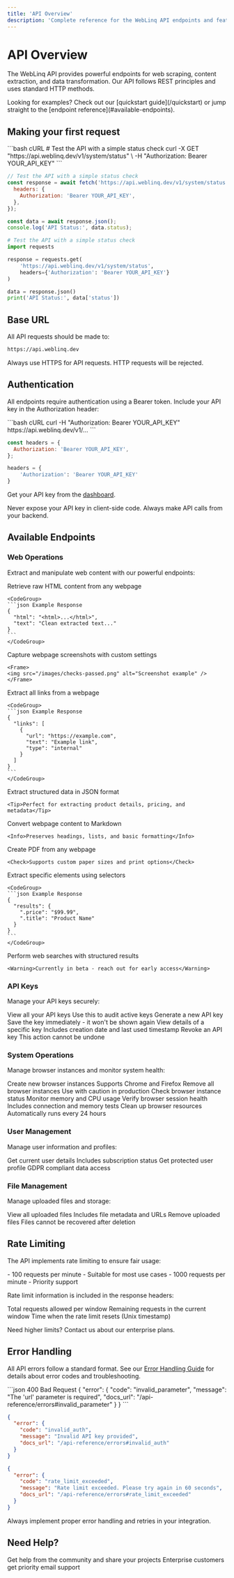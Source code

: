 ```yaml
---
title: 'API Overview'
description: 'Complete reference for the WebLinq API endpoints and features'
---
```


# API Overview

The WebLinq API provides powerful endpoints for web scraping, content extraction, and data transformation. Our API follows REST principles and uses standard HTTP methods.

<Note>
  Looking for examples? Check out our [quickstart guide](/quickstart) or jump straight to the [endpoint
  reference](#available-endpoints).
</Note>

## Making your first request

<CodeGroup>
```bash cURL
# Test the API with a simple status check
curl -X GET "https://api.weblinq.dev/v1/system/status" \
  -H "Authorization: Bearer YOUR_API_KEY"
```

```javascript Node.js
// Test the API with a simple status check
const response = await fetch('https://api.weblinq.dev/v1/system/status', {
  headers: {
    Authorization: 'Bearer YOUR_API_KEY',
  },
});

const data = await response.json();
console.log('API Status:', data.status);
```

```python Python
# Test the API with a simple status check
import requests

response = requests.get(
    'https://api.weblinq.dev/v1/system/status',
    headers={'Authorization': 'Bearer YOUR_API_KEY'}
)

data = response.json()
print('API Status:', data['status'])
```

</CodeGroup>

## Base URL

All API requests should be made to:

```bash
https://api.weblinq.dev
```

<Warning>Always use HTTPS for API requests. HTTP requests will be rejected.</Warning>

## Authentication

All endpoints require authentication using a Bearer token. Include your API key in the Authorization header:

<CodeGroup>
```bash cURL
curl -H "Authorization: Bearer YOUR_API_KEY" https://api.weblinq.dev/v1/...
```

```javascript Node.js
const headers = {
  Authorization: 'Bearer YOUR_API_KEY',
};
```

```python Python
headers = {
    'Authorization': 'Bearer YOUR_API_KEY'
}
```

</CodeGroup>

<Note>Get your API key from the [dashboard](https://weblinq.dev/dashboard/api-keys).</Note>

<Warning>Never expose your API key in client-side code. Always make API calls from your backend.</Warning>

## Available Endpoints

### Web Operations

Extract and manipulate web content with our powerful endpoints:

<CardGroup cols={2}>
  <Card title="Get HTML Content" icon="code" href="/api-reference/web/get-raw-html-content-from-a-web-page">
    Retrieve raw HTML content from any webpage
    
    <CodeGroup>
    ```json Example Response
    {
      "html": "<html>...</html>",
      "text": "Clean extracted text..."
    }
    ```
    </CodeGroup>
  </Card>
  <Card title="Take Screenshot" icon="camera" href="/api-reference/web/take-a-screenshot-of-a-web-page">
    Capture webpage screenshots with custom settings
    
    <Frame>
    <img src="/images/checks-passed.png" alt="Screenshot example" />
    </Frame>
  </Card>
  <Card title="Extract Links" icon="link" href="/api-reference/web/extract-links-from-a-web-page">
    Extract all links from a webpage
    
    <CodeGroup>
    ```json Example Response
    {
      "links": [
        {
          "url": "https://example.com",
          "text": "Example link",
          "type": "internal"
        }
      ]
    }
    ```
    </CodeGroup>
  </Card>
  <Card title="Extract JSON" icon="brackets-curly" href="/api-reference/web/extract-structured-data-from-a-web-page">
    Extract structured data in JSON format
    
    <Tip>Perfect for extracting product details, pricing, and metadata</Tip>
  </Card>
  <Card title="Extract Markdown" icon="markdown" href="/api-reference/web/extract-markdown-from-a-web-page">
    Convert webpage content to Markdown
    
    <Info>Preserves headings, lists, and basic formatting</Info>
  </Card>
  <Card title="Generate PDF" icon="file-pdf" href="/api-reference/web/generate-pdf-from-a-web-page">
    Create PDF from any webpage
    
    <Check>Supports custom paper sizes and print options</Check>
  </Card>
  <Card title="Scrape Elements" icon="spider" href="/api-reference/web/scrape-specific-elements-from-a-web-page">
    Extract specific elements using selectors
    
    <CodeGroup>
    ```json Example Response
    {
      "results": {
        ".price": "$99.99",
        ".title": "Product Name"
      }
    }
    ```
    </CodeGroup>
  </Card>
  <Card title="Web Search" icon="magnifying-glass" href="/api-reference/web/search-the-web">
    Perform web searches with structured results
    
    <Warning>Currently in beta - reach out for early access</Warning>
  </Card>
</CardGroup>

### API Keys

Manage your API keys securely:

<CardGroup cols={2}>
  <Card title="List Keys" icon="list" href="/api-reference/api-keys/list-user-api-keys">
    View all your API keys
    <Tip>Use this to audit active keys</Tip>
  </Card>
  <Card title="Create Key" icon="key" href="/api-reference/api-keys/create-a-new-api-key">
    Generate a new API key
    <Warning>Save the key immediately - it won't be shown again</Warning>
  </Card>
  <Card title="Get Key Details" icon="circle-info" href="/api-reference/api-keys/get-api-key-details">
    View details of a specific key
    <Info>Includes creation date and last used timestamp</Info>
  </Card>
  <Card title="Delete Key" icon="trash" href="/api-reference/api-keys/delete-api-key">
    Revoke an API key
    <Warning>This action cannot be undone</Warning>
  </Card>
</CardGroup>

### System Operations

Manage browser instances and monitor system health:

<CardGroup cols={2}>
  <Card title="Create Browsers" icon="browser" href="/api-reference/system/create-browser-instances">
    Create new browser instances
    <Info>Supports Chrome and Firefox</Info>
  </Card>
  <Card title="Delete Browsers" icon="trash" href="/api-reference/system/delete-all-browser-instances">
    Remove all browser instances
    <Warning>Use with caution in production</Warning>
  </Card>
  <Card title="Browser Status" icon="circle-check" href="/api-reference/system/get-browser-status-information">
    Check browser instance status
    <Tip>Monitor memory and CPU usage</Tip>
  </Card>
  <Card title="Session Health" icon="heart-pulse" href="/api-reference/system/test-browser-session-health">
    Verify browser session health
    <Check>Includes connection and memory tests</Check>
  </Card>
  <Card title="Cleanup" icon="broom" href="/api-reference/system/clean-up-browser-durable-object">
    Clean up browser resources
    <Info>Automatically runs every 24 hours</Info>
  </Card>
</CardGroup>

### User Management

Manage user information and profiles:

<CardGroup cols={2}>
  <Card title="Current User" icon="user" href="/api-reference/user/get-current-user-information">
    Get current user details
    <Info>Includes subscription status</Info>
  </Card>
  <Card title="User Profile" icon="id-card" href="/api-reference/user/get-user-profile-protected">
    Get protected user profile
    <Check>GDPR compliant data access</Check>
  </Card>
</CardGroup>

### File Management

Manage uploaded files and storage:

<CardGroup cols={2}>
  <Card title="List Files" icon="folder" href="/api-reference/files/list-user-files">
    View all uploaded files
    <Info>Includes file metadata and URLs</Info>
  </Card>
  <Card title="Delete File" icon="trash" href="/api-reference/files/delete-a-file">
    Remove uploaded files
    <Warning>Files cannot be recovered after deletion</Warning>
  </Card>
</CardGroup>

## Rate Limiting

The API implements rate limiting to ensure fair usage:

<CardGroup cols={2}>
  <Card title="Standard Plan" icon="gauge-simple">
    - 100 requests per minute - Suitable for most use cases
  </Card>
  <Card title="Premium Plan" icon="gauge-high">
    - 1000 requests per minute - Priority support
  </Card>
</CardGroup>

Rate limit information is included in the response headers:

<ResponseField name="X-RateLimit-Limit" type="number">
  Total requests allowed per window
</ResponseField>

<ResponseField name="X-RateLimit-Remaining" type="number">
  Remaining requests in the current window
</ResponseField>

<ResponseField name="X-RateLimit-Reset" type="number">
  Time when the rate limit resets (Unix timestamp)
</ResponseField>

<Note>Need higher limits? Contact us about our enterprise plans.</Note>

## Error Handling

All API errors follow a standard format. See our [Error Handling Guide](/api-reference/errors) for details about error codes and troubleshooting.

<CodeGroup>
```json 400 Bad Request
{
  "error": {
    "code": "invalid_parameter",
    "message": "The 'url' parameter is required",
    "docs_url": "/api-reference/errors#invalid_parameter"
  }
}
```

```json 401 Unauthorized
{
  "error": {
    "code": "invalid_auth",
    "message": "Invalid API key provided",
    "docs_url": "/api-reference/errors#invalid_auth"
  }
}
```

```json 429 Too Many Requests
{
  "error": {
    "code": "rate_limit_exceeded",
    "message": "Rate limit exceeded. Please try again in 60 seconds",
    "docs_url": "/api-reference/errors#rate_limit_exceeded"
  }
}
```

</CodeGroup>

<Tip>Always implement proper error handling and retries in your integration.</Tip>

## Need Help?

<CardGroup cols={2}>
  <Card title="Join our Discord" icon="discord" href="https://discord.gg/weblinq">
    Get help from the community and share your projects
  </Card>
  <Card title="Email Support" icon="envelope" href="mailto:support@weblinq.dev">
    Enterprise customers get priority email support
  </Card>
</CardGroup>
